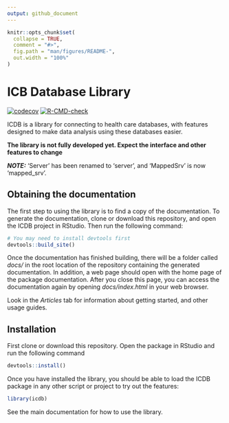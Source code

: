 ```yaml
---
output: github_document
---
```


<!-- README.md is generated from README.Rmd. Please edit that file -->

```r
knitr::opts_chunk$set(
  collapse = TRUE,
  comment = "#>",
  fig.path = "man/figures/README-",
  out.width = "100%"
)
```

# ICB Database Library

<!-- badges: start -->
[![codecov](https://codecov.io/gh/jrs0/icdb/branch/main/graph/badge.svg?token=VXGD77WTZI)](https://codecov.io/gh/jrs0/icdb)
[![R-CMD-check](https://github.com/jrs0/icdb/actions/workflows/R-CMD-check.yaml/badge.svg)](https://github.com/jrs0/icdb/actions/workflows/R-CMD-check.yaml)
<!-- badges: end -->

ICDB is a library for connecting to health care databases, with features designed to make data analysis using these databases easier. 

**The library is not fully developed yet. Expect the interface and other features to change**

**_NOTE:_**  'Server' has been renamed to 'server', and 'MappedSrv' is now 'mapped_srv'.

## Obtaining the documentation

The first step to using the library is to find a copy of the documentation. To generate the documentation, clone or download this repository, and open the ICDB project in RStudio. Then run the following command:

```r
# You may need to install devtools first 
devtools::build_site()
```

Once the documentation has finished building, there will be a folder called *docs/* in the root location of the repository containing the generated documentation. In addition, a web page should open with the home page of the package documentation. After you close this page, you can access the documentation again by opening *docs/index.html* in your web browser.

Look in the *Articles* tab for information about getting started, and other usage guides.

## Installation

First clone or download this repository. Open the package in RStudio and run the following command

```r
devtools::install()
```

Once you have installed the library, you should be able to load the ICDB package in any other script or project to try out the features:

```r
library(icdb)
```

See the main documentation for how to use the library.
